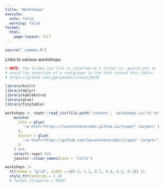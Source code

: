 ```yaml
---
title: "Workshops"
execute: 
  echo: false
  warning: false
format: 
  html:
    page-layout: full
---
```


```r
source("_common.R")
```

Links to various workshops:

```r

# NOTE: The slides.lua file is inserted as a filter in _quarto.yml to 
# avoid the insertion of a <colgroup> in the html around this table: 
# https://github.com/jgm/pandoc/issues/8139

library(knitr)
library(dplyr)
library(kableExtra)
library(glue)
library(tinytable)

workshops <- readr::read_csv(file.path('content', 'workshops.csv')) %>%
    mutate(
      Site = glue(
        '<a href="https://laurenchenarides.github.io/{repo}" target="_blank" rel="noopener"><i class="bi bi-box-arrow-up-right"></i></a>'
      ),
      Source = glue(
        '<a href="https://github.com/laurenchenarides/{repo}" target="_blank" rel="noopener"><i class="bi bi-github"></i></a>'
      )
    ) %>% 
    select(-repo) %>%
    janitor::clean_names(case = 'title')

workshops |> 
  tt(theme = "grid", width = c(0.3, 1.1, 0.7, 0.4, 0.2, 0.2)) |>
  style_tt(fontsize = 1.1) 
  # format_tt(quarto = TRUE)
```
